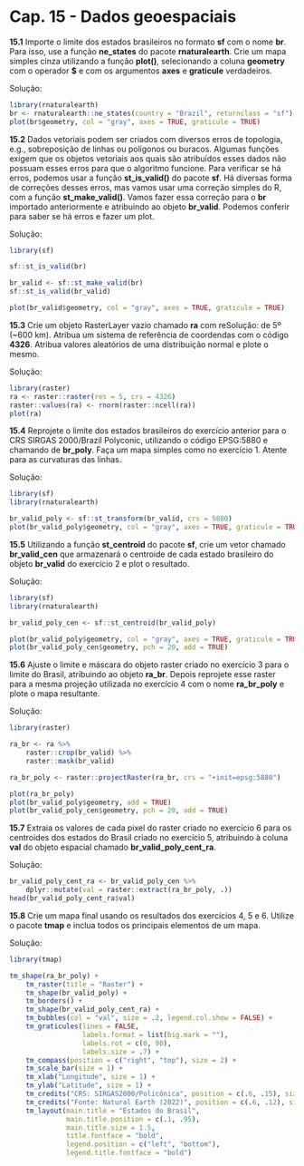 # Cap. 15 - Dados geoespaciais {-}

**15.1**
Importe o limite dos estados brasileiros no formato **sf** com o nome **br**. Para isso, use a função **ne_states** do pacote **rnaturalearth**. Crie um mapa simples cinza utilizando a função **plot()**, selecionando a coluna **geometry** com o operador **$** e com os argumentos **axes** e **graticule** verdadeiros.

 Solução:
```r
library(rnaturalearth)
br <- rnaturalearth::ne_states(country = "Brazil", returnclass = "sf")
plot(br$geometry, col = "gray", axes = TRUE, graticule = TRUE)
```

**15.2**
Dados vetoriais podem ser criados com diversos erros de topologia, e.g., sobreposição de linhas ou polígonos ou buracos. Algumas funções exigem que os objetos vetoriais aos quais são atribuídos esses dados não possuam esses erros para que o algoritmo funcione. Para verificar se há erros, podemos usar a função **st_is_valid()** do pacote **sf**. Há diversas forma de correções desses erros, mas vamos usar uma correção simples do R, com a função **st_make_valid()**. Vamos fazer essa correção para o **br** importado anteriormente e atribuindo ao objeto **br_valid**. Podemos conferir para saber se há erros e fazer um plot.

 Solução:
```r
library(sf)

sf::st_is_valid(br)

br_valid <- sf::st_make_valid(br)
sf::st_is_valid(br_valid)

plot(br_valid$geometry, col = "gray", axes = TRUE, graticule = TRUE)
```

**15.3**
Crie um objeto RasterLayer vazio chamado **ra** com reSolução: de 5º (~600 km). Atribua um sistema de referência de coordendas com o código **4326**. Atribua valores aleatórios de uma distribuição normal e plote o mesmo.

 Solução:
```r
library(raster)
ra <- raster::raster(res = 5, crs = 4326)
raster::values(ra) <- rnorm(raster::ncell(ra))
plot(ra)
```

**15.4**
Reprojete o limite dos estados brasileiros do exercício anterior para o CRS SIRGAS 2000/Brazil Polyconic, utilizando o código EPSG:5880 e chamando de **br_poly**. Faça um mapa simples como no exercício 1. Atente para as curvaturas das linhas.

 Solução:
```r
library(sf)
library(rnaturalearth)

br_valid_poly <- sf::st_transform(br_valid, crs = 5880)
plot(br_valid_poly$geometry, col = "gray", axes = TRUE, graticule = TRUE)
```

**15.5**
Utilizando a função **st_centroid** do pacote **sf**, crie um vetor chamado **br_valid_cen** que armazenará o centroide de cada estado brasileiro do objeto **br_valid** do exercício 2 e plot o resultado.

 Solução:
```r
library(sf)
library(rnaturalearth)

br_valid_poly_cen <- sf::st_centroid(br_valid_poly)

plot(br_valid_poly$geometry, col = "gray", axes = TRUE, graticule = TRUE)
plot(br_valid_poly_cen$geometry, pch = 20, add = TRUE)
```

**15.6**
Ajuste o limite e máscara do objeto raster criado no exercício 3 para o limite do Brasil, atribuindo ao objeto **ra_br**. Depois reprojete esse raster para a mesma projeção utilizada no exercício 4 com o nome **ra_br_poly** e plote o mapa resultante.

 Solução:
```r
library(raster)

ra_br <- ra %>% 
    raster::crop(br_valid) %>% 
    raster::mask(br_valid)

ra_br_poly <- raster::projectRaster(ra_br, crs = "+init=epsg:5880")

plot(ra_br_poly)
plot(br_valid_poly$geometry, add = TRUE)
plot(br_valid_poly_cen$geometry, pch = 20, add = TRUE)
```

**15.7**
Extraia os valores de cada pixel do raster criado no exercício 6 para os centroides dos estados do Brasil criado no exercício 5, atribuindo à coluna **val** do objeto espacial chamado **br_valid_poly_cent_ra**.

 Solução:
```r
br_valid_poly_cent_ra <- br_valid_poly_cen %>% 
    dplyr::mutate(val = raster::extract(ra_br_poly, .))
head(br_valid_poly_cent_ra$val)
```

**15.8**
Crie um mapa final usando os resultados dos exercícios 4, 5 e 6. Utilize o pacote **tmap** e inclua todos os principais elementos de um mapa.

 Solução:
```r
library(tmap)

tm_shape(ra_br_poly) +
    tm_raster(title = "Raster") +
    tm_shape(br_valid_poly) +
    tm_borders() +
    tm_shape(br_valid_poly_cent_ra) +
    tm_bubbles(col = "val", size = .2, legend.col.show = FALSE) +
    tm_graticules(lines = FALSE, 
                  labels.format = list(big.mark = ""), 
                  labels.rot = c(0, 90),
                  labels.size = .7) +
    tm_compass(position = c("right", "top"), size = 2) +
    tm_scale_bar(size = 1) +
    tm_xlab("Longitude", size = 1) +
    tm_ylab("Latitude", size = 1) +
    tm_credits("CRS: SIRGAS2000/Policônica", position = c(.6, .15), size = .6) +
    tm_credits("Fonte: Natural Earth (2022)", position = c(.6, .12), size = .6) +
    tm_layout(main.title = "Estados do Brasil",
              main.title.position = c(.1, .95),
              main.title.size = 1.5,
              title.fontface = "bold",
              legend.position = c("left", "bottom"),
              legend.title.fontface = "bold")
```
